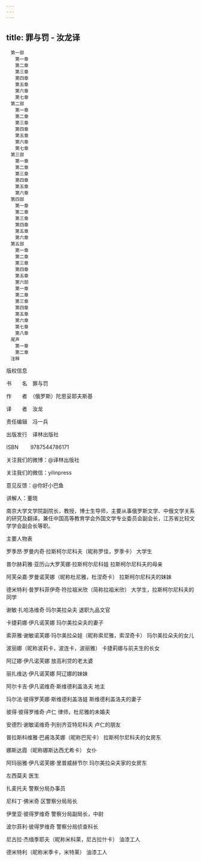 ```yaml
---
---
---
```

title: 罪与罚 - 汝龙译
---


```
　第一部
　　第一章
　　第二章
　　第三章
　　第四章
　　第五章
　　第六章
　　第七章
　第二部
　　第一章
　　第二章
　　第三章
　　第四章
　　第五章
　　第六章
　　第七章
　第三部
　　第一章
　　第二章
　　第三章
　　第四章
　　第五章
　　第六章
　第四部
　　第一章
　　第二章
　　第三章
　　第四章
　　第五章
　　第六章
　第五部
　　第一章
　　第二章
　　第三章
　　第四章
　　第五章
　　第六部
　　第一章
　　第二章
　　第三章
　　第四章
　　第五章
　　第六章
　　第七章
　　第八章
　尾声
　　第一章
　　第二章
　注释
```


版权信息



书  名　罪与罚


作  者　（俄罗斯）陀思妥耶夫斯基


译  者　汝龙


责任编辑　冯一兵


出版发行　译林出版社


ISBN 　　9787544786171


关注我们的微博：@译林出版社


关注我们的微信：yilinpress


意见反馈：@你好小巴鱼






讲解人：董晓

南京大学文学院副院长，教授，博士生导师，主要从事俄罗斯文学、中俄文学关系的研究及翻译。兼任中国高等教育学会外国文学专业委员会副会长，江苏省比较文学学会副会长等职。





主要人物表


罗季昂·罗曼内奇·拉斯柯尔尼科夫（昵称罗佳，罗季卡） 大学生

普尔赫莉雅·亚历山大罗芙娜·拉斯柯尔尼科娃 拉斯柯尔尼科夫的母亲

阿芙朵嘉·罗曼诺芙娜（昵称杜尼雅，杜涅奇卡） 拉斯柯尔尼科夫的妹妹

德米特利·普罗科菲伊奇·符拉祖米欣（简称拉祖米欣） 大学生，拉斯柯尔尼科夫的同学

谢敏·扎哈洛维奇·玛尔美拉朵夫 退职九品文官

卡捷莉娜·伊凡诺芙娜 玛尔美拉朵夫的妻子

索菲雅·谢敏诺芙娜·玛尔美拉朵娃（昵称索尼雅，索涅奇卡） 玛尔美拉朵夫的女儿

波丽娜（昵称波莉卡，波连卡，波丽雅） 卡捷莉娜与前夫生的长女

阿辽娜·伊凡诺芙娜 放高利贷的老太婆

丽扎维达·伊凡诺芙娜 阿辽娜的妹妹

阿尔卡吉·伊凡诺维奇·斯维德利盖洛夫 地主

玛尔法·彼得罗芙娜·斯维德利盖洛娃 斯维德利盖洛夫的妻子

彼得·彼得罗维奇·卢仁 律师，杜尼雅的未婚夫

安德烈·谢敏诺维奇·列别齐亚特尼科夫 卢仁的朋友

普拉斯科维雅·巴甫洛芙娜（昵称巴宪卡） 拉斯柯尔尼科夫的女房东

娜斯达霞（昵称娜斯达西尤希卡） 女仆

阿玛丽雅·伊凡诺芙娜·里普威赫节尔 玛尔美拉朵夫家的女房东

左西莫夫 医生

扎麦托夫 警察分局办事员

尼科丁·佛米奇 区警察分局局长

伊里亚·彼得罗维奇 警察分局副局长，中尉

波尔菲利·彼得罗维奇 警察分局侦查科长

尼古拉·杰缅季耶夫（昵称米科莱，尼古拉什卡） 油漆工人

德米特利（昵称米季卡，米特莱） 油漆工人